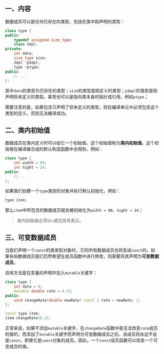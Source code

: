 ## 一、内容

数据成员可以是任何已存在的类型，包括在类中刚声明的类型：

```cpp
class type {
public:
    typedef unsigned size_type;
    class Impl;
private:
    int data;
    size_type size;
    Impl *pImpl;
    type *ptype;
public:
    // ...
};
```

其中`data`的类型为已存在的类型；`size`的类型是刚定义的类型；`pImpl`的类型是刚声明但未定义的类型。甚至也可以是指向类本身的指针或引用，例如`ptype`；

需要注意的是，如果包含只声明了但未定义的类型，则在编译单元中必须包含这个类型的定义，否则无法编译成功。



## 二、类内初始值

数据成员在类内定义时可以给它一个初始值，这个初始值称为**类内初始值**。这个初始值在编译器合成的默认构造函数中会用到，例如：

```cpp
class type {
    int width = 80;
    int hight = 24;
public:
    // ...
};
```

如果我们创建一个`type`类型的对象并执行默认初始化，例如：

```cpp
type item;
```

那么`item`中所包含的数据成员就会被初始化为`width = 80`、`hight = 24`；

> 类内初始值必须以`=`或花括号表示。



## 三、可变数据成员

当我们声明一个`const`的类类型对象时，它的所有数据成员也将变成`const`的，如果有些数据成员我们仍然希望在成员函数中进行修改，则需要将其声明为**可变数据成员**。

具体方法是在变量的声明中加入`mutable`关键字：

```cpp
class type {
    int data = 0;
    mutable double rate = 0.15;
public:
    void changeRate(double newRate) const { rate = newRate; };
};

const type item;
item.changeRate(0.2);
```

正常来说，如果不添加`mutable`关键字，在`changeRate`函数中是无法改变`rate`成员的值的，而添加了`mutable`关键字而声明为可变数据成员之后，该成员将永远不会是`const`，即使它是`const`对象的成员。因此，一个`const`成员函数可以改变一个可变成员的值。